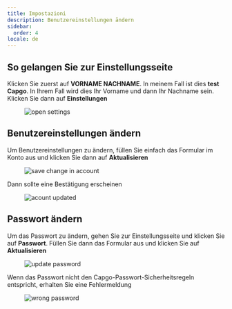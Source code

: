 ```yaml
---
title: Impostazioni
description: Benutzereinstellungen ändern
sidebar:
  order: 4
locale: de
---
```


## So gelangen Sie zur Einstellungsseite

Klicken Sie zuerst auf **VORNAME NACHNAME**. In meinem Fall ist dies **test Capgo**. In Ihrem Fall wird dies Ihr Vorname und dann Ihr Nachname sein. Klicken Sie dann auf **Einstellungen**

<figure><img src="/settings-gowebp" alt="open settings" /><figcaption></figcaption></figure>

## Benutzereinstellungen ändern

Um Benutzereinstellungen zu ändern, füllen Sie einfach das Formular im Konto aus und klicken Sie dann auf **Aktualisieren**

<figure><img src="/account-savewebp" alt="save change in account" /><figcaption></figcaption></figure>

Dann sollte eine Bestätigung erscheinen

<figure><img src="/account-updatedwebp" alt="acount updated" /><figcaption></figcaption></figure>

## Passwort ändern

Um das Passwort zu ändern, gehen Sie zur Einstellungsseite und klicken Sie auf **Passwort**. Füllen Sie dann das Formular aus und klicken Sie auf **Aktualisieren**

<figure><img src="/update-passwdwebp" alt="update password" /><figcaption></figcaption></figure>

Wenn das Passwort nicht den Capgo-Passwort-Sicherheitsregeln entspricht, erhalten Sie eine Fehlermeldung

<figure><img src="/passwd-errorwebp" alt="wrong password" /><figcaption></figcaption></figure>